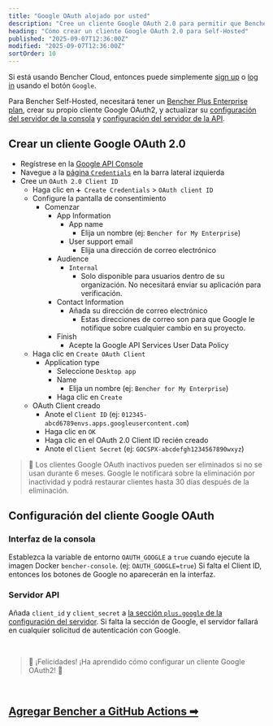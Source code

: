 ```yaml
---
title: "Google OAuth alojado por usted"
description: "Cree un cliente Google OAuth 2.0 para permitir que Bencher Self-Hosted autentique con Google"
heading: "Cómo crear un cliente Google OAuth 2.0 para Self-Hosted"
published: "2025-09-07T12:36:00Z"
modified: "2025-09-07T12:36:00Z"
sortOrder: 10
---
```


Si está usando Bencher Cloud, entonces puede simplemente [sign up](/auth/signup) o [log in](/auth/login)
usando el botón `Google`.

Para Bencher Self-Hosted, necesitará tener un [Bencher Plus Enterprise plan][bencher plus enterprise],
crear su propio cliente Google OAuth2,
y actualizar su [configuración del servidor de la consola][console config] y [configuración del servidor de la API][server config].

[bencher plus enterprise]: /pricing/?level=enterprise
[console config]: /es/docs/reference/console-config/
[server config]: /es/docs/reference/server-config/

## Crear un cliente Google OAuth 2.0

- Regístrese en la [Google API Console][google api console]
- Navegue a la [página `Credentials`][google cloud credentials] en la barra lateral izquierda
- Cree un `OAuth 2.0 Client ID`
  - Haga clic en `➕ Create Credentials` > `OAuth client ID`
  - Configure la pantalla de consentimiento
    - Comenzar
      - App Information
        - App name
          - Elija un nombre (ej: `Bencher for My Enterprise`)
        - User support email
          - Elija una dirección de correo electrónico
      - Audience
        - `Internal`
          - Solo disponible para usuarios dentro de su organización.
            No necesitará enviar su aplicación para verificación.
      - Contact Information
        - Añada su dirección de correo electrónico
          - Estas direcciones de correo son para que Google le notifique sobre cualquier cambio en su proyecto.
      - Finish
        - Acepte la Google API Services User Data Policy
  - Haga clic en `Create OAuth Client`
    - Application type
      - Seleccione `Desktop app`
      - Name
        - Elija un nombre (ej: `Bencher for My Enterprise`)
      - Haga clic en `Create`
  - OAuth Client creado
    - Anote el `Client ID` (ej: `012345-abcd6789envs.apps.googleusercontent.com`)
    - Haga clic en `OK`
    - Haga clic en el OAuth 2.0 Client ID recién creado
    - Anote el `Client Secret` (ej: `GOCSPX-abcdefgh1234567890wxyz`)

[google api console]: https://console.developers.google.com/
[google cloud credentials]: https://console.cloud.google.com/apis/credentials

> 🐰 Los clientes Google OAuth inactivos pueden ser eliminados si no se usan durante 6 meses.
> Google le notificará sobre la eliminación por inactividad y podrá restaurar clientes hasta 30 días después de la eliminación.

## Configuración del cliente Google OAuth

### Interfaz de la consola
Establezca la variable de entorno `OAUTH_GOOGLE` a `true` cuando ejecute la imagen Docker `bencher-console`. (ej: `OAUTH_GOOGLE=true`)
Si falta el Client ID, entonces los botones de Google no aparecerán en la interfaz.

### Servidor API
Añada `client_id` y `client_secret` a [la sección `plus.google` de la configuración del servidor](/es/docs/reference/server-config/#plusgoogle).
Si falta la sección de Google, el servidor fallará en cualquier solicitud de autenticación con Google.

<br/>

> 🐰 ¡Felicidades! ¡Ha aprendido cómo configurar un cliente Google OAuth2! 🎉

<br/>

<h2><a href="/es/docs/how-to/github-actions/">Agregar Bencher a GitHub Actions ➡</a></h2>
